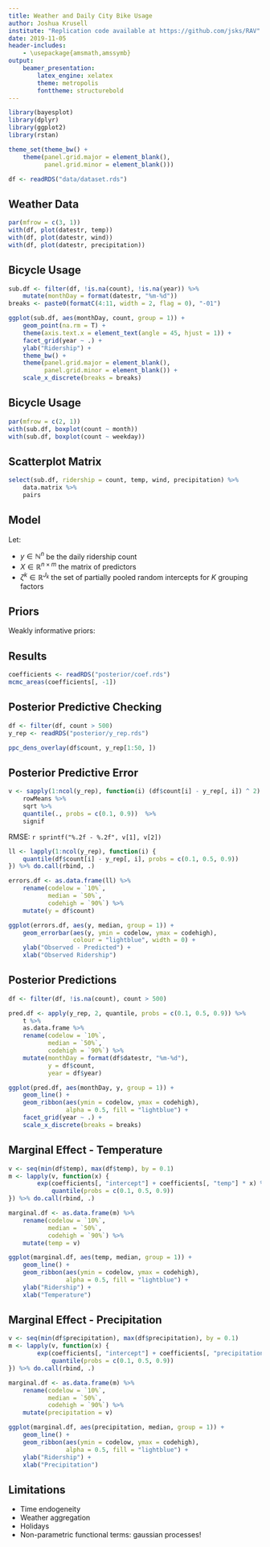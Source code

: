 ```yaml
---
title: Weather and Daily City Bike Usage
author: Joshua Krusell
institute: "Replication code available at https://github.com/jsks/RAV"
date: 2019-11-05
header-includes:
    - \usepackage{amsmath,amssymb}
output:
    beamer_presentation:
        latex_engine: xelatex
        theme: metropolis
        fonttheme: structurebold
---
```


```r
library(bayesplot)
library(dplyr)
library(ggplot2)
library(rstan)

theme_set(theme_bw() +
    theme(panel.grid.major = element_blank(),
          panel.grid.minor = element_blank()))

df <- readRDS("data/dataset.rds")
```

## Weather Data

```r
par(mfrow = c(3, 1))
with(df, plot(datestr, temp))
with(df, plot(datestr, wind))
with(df, plot(datestr, precipitation))
```

## Bicycle Usage

```r
sub.df <- filter(df, !is.na(count), !is.na(year)) %>%
    mutate(monthDay = format(datestr, "%m-%d"))
breaks <- paste0(formatC(4:11, width = 2, flag = 0), "-01")

ggplot(sub.df, aes(monthDay, count, group = 1)) +
    geom_point(na.rm = T) +
    theme(axis.text.x = element_text(angle = 45, hjust = 1)) +
    facet_grid(year ~ .) +
    ylab("Ridership") +
    theme_bw() +
    theme(panel.grid.major = element_blank(),
          panel.grid.minor = element_blank()) +
    scale_x_discrete(breaks = breaks)
```

## Bicycle Usage

```r
par(mfrow = c(2, 1))
with(sub.df, boxplot(count ~ month))
with(sub.df, boxplot(count ~ weekday))
```

## Scatterplot Matrix

```r
select(sub.df, ridership = count, temp, wind, precipitation) %>%
    data.matrix %>%
    pairs
```

## Model

Let:

- $y \in \mathbb{N}^n$ be the daily ridership count
- $X \in \mathbb{R}^{n \times m}$ the matrix of predictors
- $\zeta^k \in \mathbb{R}^{J_k}$ the set of partially pooled random
  intercepts for $K$ grouping factors
\begin{align*}
    y_i & \sim \mathsf{NegBinomial}(\mu_i, \phi) \\
    \mathsf{log}(\mu_i) & = \alpha + X_i \beta + \sum_{k=1}^K \zeta^k_{j_i} \\
    \mathop{\mathbb{E}}[Y] & = \mu \mbox{ and }
        \mathsf{Var}[Y] = \mu + \frac{\mu^2}{\phi}
\end{align*}

## Priors

Weakly informative priors:
\begin{align*}
    \alpha & \sim \mathsf{Normal}(0, 10) \\
    \beta & \sim \mathsf{Normal}(0, 5) \\
    \zeta^k & \sim \mathsf{Normal}(0, \sigma^k) \\
    \sigma^k & \sim \mathsf{HalfCauchy}(0, 1) \\
    \phi & \sim \mathsf{HalfCauchy}(0, 1)
\end{align*}

## Results

```r
coefficients <- readRDS("posterior/coef.rds")
mcmc_areas(coefficients[, -1])
```

## Posterior Predictive Checking

```r
df <- filter(df, count > 500)
y_rep <- readRDS("posterior/y_rep.rds")

ppc_dens_overlay(df$count, y_rep[1:50, ])
```

## Posterior Predictive Error

```r
v <- sapply(1:ncol(y_rep), function(i) (df$count[i] - y_rep[, i]) ^ 2) %>%
    rowMeans %>%
    sqrt %>%
    quantile(., probs = c(0.1, 0.9))  %>%
    signif
```

RMSE: `r sprintf("%.2f - %.2f", v[1], v[2])`

```r
ll <- lapply(1:ncol(y_rep), function(i) {
    quantile(df$count[i] - y_rep[, i], probs = c(0.1, 0.5, 0.9))
}) %>% do.call(rbind, .)

errors.df <- as.data.frame(ll) %>%
    rename(codelow = `10%`,
           median = `50%`,
           codehigh = `90%`) %>%
    mutate(y = df$count)

ggplot(errors.df, aes(y, median, group = 1)) +
    geom_errorbar(aes(y, ymin = codelow, ymax = codehigh),
                  colour = "lightblue", width = 0) +
    ylab("Observed - Predicted") +
    xlab("Observed Ridership")

```

## Posterior Predictions

```r
df <- filter(df, !is.na(count), count > 500)

pred.df <- apply(y_rep, 2, quantile, probs = c(0.1, 0.5, 0.9)) %>%
    t %>%
    as.data.frame %>%
    rename(codelow = `10%`,
           median = `50%`,
           codehigh = `90%`) %>%
    mutate(monthDay = format(df$datestr, "%m-%d"),
           y = df$count,
           year = df$year)

ggplot(pred.df, aes(monthDay, y, group = 1)) +
    geom_line() +
    geom_ribbon(aes(ymin = codelow, ymax = codehigh),
                alpha = 0.5, fill = "lightblue") +
    facet_grid(year ~ .) +
    scale_x_discrete(breaks = breaks)
```


## Marginal Effect - Temperature

```r
v <- seq(min(df$temp), max(df$temp), by = 0.1)
m <- lapply(v, function(x) {
        exp(coefficients[, "intercept"] + coefficients[, "temp"] * x) %>%
            quantile(probs = c(0.1, 0.5, 0.9))
}) %>% do.call(rbind, .)

marginal.df <- as.data.frame(m) %>%
    rename(codelow = `10%`,
           median = `50%`,
           codehigh = `90%`) %>%
    mutate(temp = v)

ggplot(marginal.df, aes(temp, median, group = 1)) +
    geom_line() +
    geom_ribbon(aes(ymin = codelow, ymax = codehigh),
                alpha = 0.5, fill = "lightblue") +
    ylab("Ridership") +
    xlab("Temperature")
```

## Marginal Effect - Precipitation

```r
v <- seq(min(df$precipitation), max(df$precipitation), by = 0.1)
m <- lapply(v, function(x) {
        exp(coefficients[, "intercept"] + coefficients[, "precipitation"] * x) %>%
            quantile(probs = c(0.1, 0.5, 0.9))
}) %>% do.call(rbind, .)

marginal.df <- as.data.frame(m) %>%
    rename(codelow = `10%`,
           median = `50%`,
           codehigh = `90%`) %>%
    mutate(precipitation = v)

ggplot(marginal.df, aes(precipitation, median, group = 1)) +
    geom_line() +
    geom_ribbon(aes(ymin = codelow, ymax = codehigh),
                alpha = 0.5, fill = "lightblue") +
    ylab("Ridership") +
    xlab("Precipitation")

```

## Limitations

- Time endogeneity
- Weather aggregation
- Holidays
- Non-parametric functional terms: gaussian processes!
